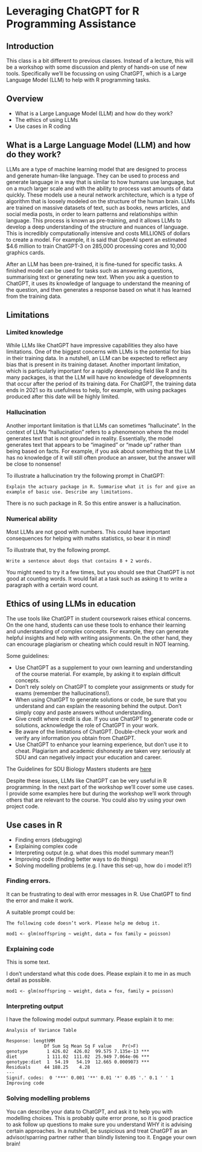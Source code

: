 # Leveraging ChatGPT for R Programming Assistance

## Introduction

This class is a bit different to previous classes. Instead of a lecture, this will be a workshop with some discussion and plenty of hands-on use of new tools. Specifically we’ll be focussing on using ChatGPT, which is a Large Language Model (LLM) to help with R programming tasks.

## Overview

* What is a Large Language Model (LLM) and how do they work?
* The ethics of using LLMs
* Use cases in R coding

## What is a Large Language Model (LLM) and how do they work?
LLMs are a type of machine learning model that are designed to process and generate human-like language. They can be used to process and generate language in a way that is similar to how humans use language, but on a much larger scale and with the ability to process vast amounts of data quickly. These models use a neural network architecture, which is a type of algorithm that is loosely modeled on the structure of the human brain. LLMs are trained on massive datasets of text, such as books, news articles, and social media posts, in order to learn patterns and relationships within language. This process is known as pre-training, and it allows LLMs to develop a deep understanding of the structure and nuances of language. This is incredibly computationally intensive and costs MILLIONS of dollars to create a model. For example, it is said that OpenAI spent an estimated $4.6 million to train ChatGPT-3 on 285,000 processing cores and 10,000 graphics cards.

After an LLM has been pre-trained, it is fine-tuned for specific tasks. A finished model can be used for tasks such as answering questions, summarising text or generating new text. When you ask a question to ChatGPT, it uses its knowledge of language to understand the meaning of the question, and then generates a response based on what it has learned from the training data.

## Limitations

### Limited knowledge

While LLMs like ChatGPT have impressive capabilities they also have limitations. One of the biggest concerns with LLMs is the potential for bias in their training data. In a nutshell, an LLM can be expected to reflect any bias that is present in its training dataset. Another important limitation, which is particularly important for a rapidly developing field like R and its many packages, is that the LLM will have no knowledge of developmnents that occur after the period of its training data. For ChatGPT, the training data ends in 2021 so its usefulness to help, for example, with using packages produced after this date will be highly limited.

### Hallucination

Another important limitation is that LLMs can sometimes “hallucinate”. In the context of LLMs “hallucination” refers to a phenomenon where the model generates text that is not grounded in reality. Essentially, the model generates text that appears to be “imagined” or “made up” rather than being based on facts. For example, if you ask about something that the LLM has no knowledge of it will still often produce an answer, but the answer will be close to nonsense!

To illustrate a hallucination try the following prompt in ChatGPT:

```
Explain the actuary package in R. Summarise what it is for and give an example of basic use. Describe any limitations.
```

There is no such package in R. So this entire answer is a hallucination.

### Numerical ability

Most LLMs are not good with numbers. This could have important consequences for helping with maths statistics, so bear it in mind!

To illustrate that, try the following prompt.

```
Write a sentence about dogs that contains 8 + 2 words.
```

You might need to try it a few times, but you should see that ChatGPT is not good at counting words. It would fail at a task such as asking it to write a paragraph with a certain word count.

## Ethics of using LLMs in education

The use tools like ChatGPT in student coursework raises ethical concerns. On the one hand, students can use these tools to enhance their learning and understanding of complex concepts. For example, they can generate helpful insights and help with writing assignments. On the other hand, they can encourage plagiarism or cheating which could result in NOT learning.

Some guidelines:

* Use ChatGPT as a supplement to your own learning and understanding of the course material. For example, by asking it to explain difficult concepts.
* Don’t rely solely on ChatGPT to complete your assignments or study for exams (remember the hallucinations!).
* When using ChatGPT to generate solutions or code, be sure that you understand and can explain the reasoning behind the output. Don’t simply copy and paste answers without understanding.
* Give credit where credit is due. If you use ChatGPT to generate code or solutions, acknowledge the role of ChatGPT in your work.
* Be aware of the limitations of ChatGPT. Double-check your work and verify any information you obtain from ChatGPT.
* Use ChatGPT to enhance your learning experience, but don’t use it to cheat. Plagiarism and academic dishonesty are taken very seriously at SDU and can negatively impact your education and career.

The Guidelines for SDU Biology Masters students are [here](https://mitsdu.dk/en/mit_studie/kandidat/biologi_kandidat/vejledning-og-support/aipaasdu)

Despite these issues, LLMs like ChatGPT can be very useful in R programming. In the next part of the workshop we’ll cover some use cases. I provide some examples here but during the workshop we’ll work through others that are relevant to the course. You could also try using your own project code.

## Use cases in R

* Finding errors (debugging)
* Explaining complex code
* Interpreting output (e.g. what does this model summary mean?)
* Improving code (finding better ways to do things)
* Solving modelling problems (e.g. I have this set-up, how do i model it?)

### Finding errors.

It can be frustrating to deal with error messages in R. 
Use ChatGPT to find the error and make it work.

A suitable prompt could be:

```
The following code doesn’t work. Please help me debug it.

mod1 <- glm(noffspring ~ weight, data = fox family = poisson)

```

### Explaining code

This is some text.

I don’t understand what this code does. Please explain it to me in as much detail as possible.

```
mod1 <- glm(noffspring ~ weight, data = fox, family = poisson)
```

### Interpreting output

I have the following model output summary. Please explain it to me:

```
Analysis of Variance Table

Response: lengthMM
              Df Sum Sq Mean Sq F value    Pr(>F)    
genotype       1 426.02  426.02  99.575 7.135e-13 ***
diet           1 111.02  111.02  25.949 7.064e-06 ***
genotype:diet  1  54.19   54.19  12.665 0.0009073 ***
Residuals     44 188.25    4.28                      
---
Signif. codes:  0 '***' 0.001 '**' 0.01 '*' 0.05 '.' 0.1 ' ' 1
Improving code
```




### Solving modelling problems

You can describe your data to ChatGPT, and ask it to help you with modelling choices. This is probably quite error prone, so it is good practice to ask follow up questions to make sure you understand WHY it is advising certain approaches. In a nutshell, be suspicious and treat ChatGPT as an advisor/sparring partner rather than blindly listening too it. Engage your own brain!


